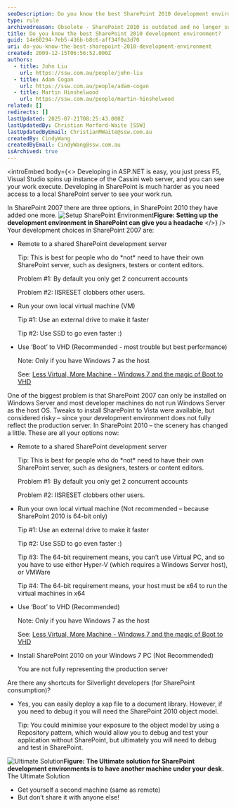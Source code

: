 ```yaml
---
seoDescription: Do you know the best SharePoint 2010 development environment?
type: rule
archivedreason: Obsolete - SharePoint 2010 is outdated and no longer supported. See https://www.ssw.com.au/rules/rules-to-better-sharepoint/
title: Do you know the best SharePoint 2010 development environment?
guid: 14e60294-7eb5-436b-b8c6-aff34f0a3d70
uri: do-you-know-the-best-sharepoint-2010-development-environment
created: 2009-12-15T06:56:52.000Z
authors:
  - title: John Liu
    url: https://ssw.com.au/people/john-liu
  - title: Adam Cogan
    url: https://ssw.com.au/people/adam-cogan
  - title: Martin Hinshelwood
    url: https://ssw.com.au/people/martin-hinshelwood
related: []
redirects: []
lastUpdated: 2025-07-21T08:25:43.000Z
lastUpdatedBy: Christian Morford-Waite [SSW]
lastUpdatedByEmail: ChristianMWaite@ssw.com.au
createdBy: CindyWang
createdByEmail: CindyWang@ssw.com.au
isArchived: true
---
```


<introEmbed
  body={<>
Developing in ASP.NET is easy, you just press F5, Visual Studio spins up instance of the Cassini web server, and you can see your work execute. Developing in SharePoint is much harder as you need access to a local SharePoint server to see your work run.

In SharePoint 2007 there are three options, in SharePoint 2010 they have added one more.
![Setup SharePoint Environment](/uploads/rules/do-you-know-the-best-sharepoint-2010-development-environment/SetupSPEnviroment.jpg)**Figure: Setting up the development environment in SharePoint can give you a headache**
  </>}
/>
Your development choices in SharePoint 2007 are:

* Remote to a shared SharePoint development server

  Tip: This is best for people who do \*not\* need to have their own SharePoint server, such as designers, testers or content editors.

  Problem #1: By default you only get 2 concurrent accounts

  Problem #2: IISRESET clobbers other users.

* Run your own local virtual machine (VM)

  Tip #1: Use an external drive to make it faster

  Tip #2: Use SSD to go even faster :)

* Use ‘Boot’ to VHD (Recommended - most trouble but best performance)

  Note: Only if you have Windows 7 as the host

  See: [Less Virtual, More Machine - Windows 7 and the magic of Boot to VHD](http://www.hanselman.com/blog/LessVirtualMoreMachineWindows7AndTheMagicOfBootToVHD.aspx)

One of the biggest problem is that SharePoint 2007 can only be installed on Windows Server and most developer machines do not run Windows Server as the host OS. Tweaks to install SharePoint to Vista were available, but considered risky – since your development environment does not fully reflect the production server.
In SharePoint 2010 – the scenery has changed a little. These are all your options now:

* Remote to a shared SharePoint development server

  Tip: This is best for people who do \*not\* need to have their own SharePoint server, such as designers, testers or content editors.

  Problem #1: By default you only get 2 concurrent accounts

  Problem #2: IISRESET clobbers other users.

* Run your own local virtual machine (Not recommended – because SharePoint 2010 is 64-bit only)

  Tip #1: Use an external drive to make it faster

  Tip #2: Use SSD to go even faster :)

  Tip #3: The 64-bit requirement means, you can’t use Virtual PC, and so you have to use either Hyper-V (which requires a Windows Server host), or VMWare

  Tip #4: The 64-bit requirement means, your host must be x64 to run the virtual machines in x64

* Use ‘Boot’ to VHD (Recommended)

  Note: Only if you have Windows 7 as the host

  See: [Less Virtual, More Machine - Windows 7 and the magic of Boot to VHD](http://www.hanselman.com/blog/LessVirtualMoreMachineWindows7AndTheMagicOfBootToVHD.aspx)

* Install SharePoint 2010 on your Windows 7 PC (Not Recommended)

  You are not fully representing the production server

Are there any shortcuts for Silverlight developers (for SharePoint consumption)?

* Yes, you can easily deploy a xap file to a document library. However, if you need to debug it you will need the SharePoint 2010 object model.

  Tip: You could minimise your exposure to the object model by using a Repository pattern, which would allow you to debug and test your application without SharePoint, but ultimately you will need to debug and test in SharePoint.

![Ultimate Solution](/uploads/rules/do-you-know-the-best-sharepoint-2010-development-environment/UltimateSolution.jpg)**Figure: The Ultimate solution for SharePoint development environments is to have another machine under your desk.** The Ultimate Solution

* Get yourself a second machine (same as remote)
* But don’t share it with anyone else!
